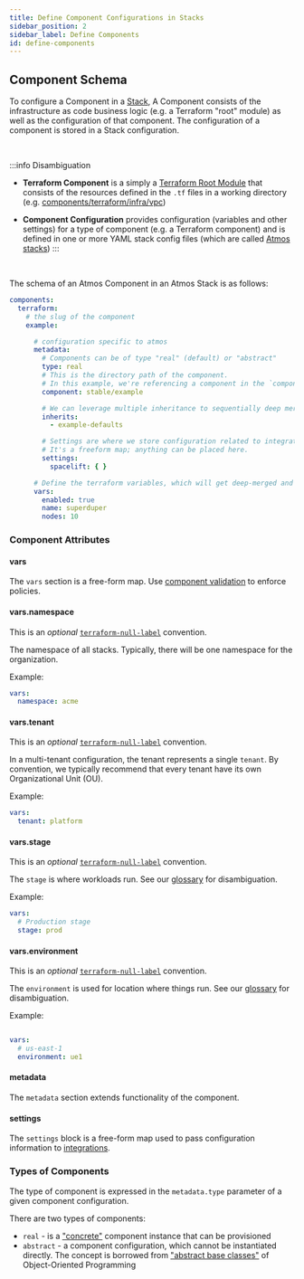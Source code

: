 ```yaml
---
title: Define Component Configurations in Stacks
sidebar_position: 2
sidebar_label: Define Components
id: define-components
---
```


## Component Schema

To configure a Component in a [Stack](/core-concepts/stacks), A Component consists of the infrastructure as code business logic (e.g. a Terraform "root" module) as well as the configuration of that
component. The configuration of a component is stored in a Stack configuration.

<br/>

:::info Disambiguation

- **Terraform Component** is a simply a [Terraform Root Module](https://developer.hashicorp.com/terraform/language/modules#the-root-module)
  that consists of the resources defined in the `.tf` files in a working directory
  (e.g. [components/terraform/infra/vpc](https://github.com/cloudposse/atmos/tree/master/examples/tests/components/terraform/infra/vpc))

- **Component Configuration** provides configuration (variables and other settings) for a type of component (e.g. a Terraform component) 
  and is defined in one or more YAML stack config files (which are called [Atmos stacks](/core-concepts/stacks))
:::

<br/>


The schema of an Atmos Component in an Atmos Stack is as follows:

```yaml
components:
  terraform:
    # the slug of the component
    example:

      # configuration specific to atmos
      metadata:
        # Components can be of type "real" (default) or "abstract"
        type: real
        # This is the directory path of the component. 
        # In this example, we're referencing a component in the `components/terraform/stable/example` folder.
        component: stable/example

        # We can leverage multiple inheritance to sequentially deep merge multiple configurations
        inherits:
          - example-defaults

        # Settings are where we store configuration related to integrations.
        # It's a freeform map; anything can be placed here.
        settings:
          spacelift: { }

      # Define the terraform variables, which will get deep-merged and exported to a `.tfvars` file by atmos.
      vars:
        enabled: true
        name: superduper
        nodes: 10
```

### Component Attributes

#### vars

The `vars` section is a free-form map. Use [component validation](/core-concepts/validating/components) to enforce policies.

#### vars.namespace

This is an *optional* [`terraform-null-label`](https://github.com/cloudposse/terraform-null-label) convention.

The namespace of all stacks. Typically, there will be one namespace for the organization.

Example:

```yaml
vars:
  namespace: acme
```

#### vars.tenant

This is an *optional* [`terraform-null-label`](https://github.com/cloudposse/terraform-null-label) convention.

In a multi-tenant configuration, the tenant represents a single `tenant`. By convention, we typically
recommend that every tenant have its own Organizational Unit (OU).

Example:

```yaml
vars:
  tenant: platform
```

#### vars.stage

This is an *optional* [`terraform-null-label`](https://github.com/cloudposse/terraform-null-label) convention.

The `stage` is where workloads run. See our [glossary](/terms) for disambiguation.

Example:

```yaml
vars:
  # Production stage
  stage: prod
```

#### vars.environment

This is an *optional* [`terraform-null-label`](https://github.com/cloudposse/terraform-null-label) convention.

The `environment` is used for location where things run. See our [glossary](/terms) for disambiguation.

Example:

```yaml

vars:
  # us-east-1
  environment: ue1
```

#### metadata

The `metadata` section extends functionality of the component.

#### settings

The `settings` block is a free-form map used to pass configuration information to [integrations](/integrations).

### Types of Components

The type of component is expressed in the `metadata.type` parameter of a given component configuration.

There are two types of components:

- `real` - is a ["concrete"](https://en.wikipedia.org/wiki/Concrete_class) component instance that can be provisioned
- `abstract` - a component configuration, which cannot be instantiated directly. The concept is borrowed
  from ["abstract base classes"](https://en.wikipedia.org/wiki/Abstract_type) of Object-Oriented Programming
